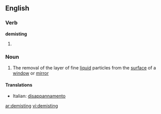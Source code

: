 ==English==

===Verb===
'''demisting'''

# {{present participle of|[[demist]]}}

===Noun===
{{en-noun|-}}

# The removal of the layer of fine [[liquid]] particles from the [[surface]] of a [[window]] or [[mirror]]

====Translations====
{{trans-top}}
*Italian: [[disappannamento‎]] {{m}}
{{trans-mid}}

{{trans-bottom}}

[[ar:demisting]]
[[vi:demisting]]
